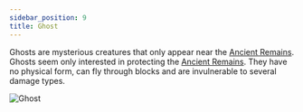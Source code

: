 ```yaml
---
sidebar_position: 9
title: Ghost
---
```


Ghosts are mysterious creatures that only appear near the [Ancient Remains](./ancient_remains). Ghosts seem only interested in protecting the [Ancient Remains](./ancient_remains).
They have no physical form, can fly through blocks and are invulnerable to several damage types.

![Ghost](../../assets/entities/ghost.png)